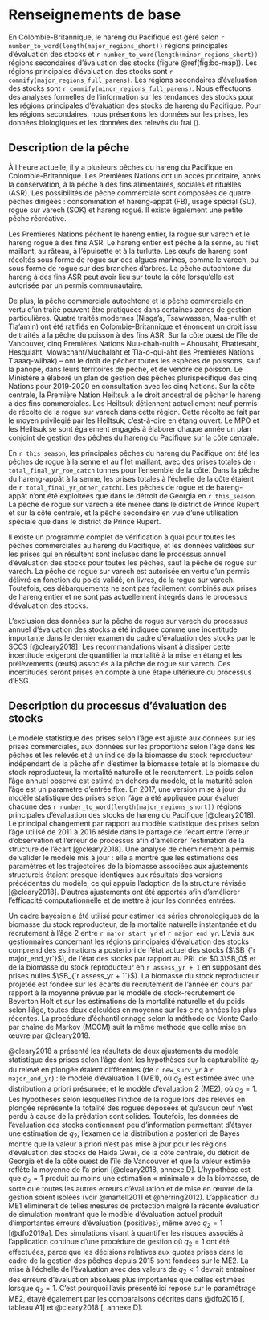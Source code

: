 # Renseignements de base

En Colombie-Britannique, le hareng du Pacifique est géré selon `r number_to_word(length(major_regions_short))` régions principales d’évaluation des stocks et `r number_to_word(length(minor_regions_short))` régions secondaires d’évaluation des stocks (figure \@ref(fig:bc-map)). Les régions principales d’évaluation des stocks sont `r commify(major_regions_full_parens)`. Les régions secondaires d’évaluation des stocks sont `r commify(minor_regions_full_parens)`. Nous effectuons des analyses formelles de l’information sur les tendances des stocks pour les régions principales d’évaluation des stocks de hareng du Pacifique. Pour les régions secondaires, nous présentons les données sur les prises, les données biologiques et les données des relevés du frai (\nameref{sec:app-minor}).

## Description de la pêche

À l’heure actuelle, il y a plusieurs pêches du hareng du Pacifique en Colombie-Britannique. Les Premières Nations ont un accès prioritaire, après la conservation, à la pêche à des fins alimentaires, sociales et rituelles (ASR). Les possibilités de pêche commerciale sont composées de quatre pêches dirigées : consommation et hareng-appât (FB), usage spécial (SU), rogue sur varech (SOK) et hareng rogué. Il existe également une petite pêche récréative.

Les Premières Nations pêchent le hareng entier, la rogue sur varech et le hareng rogué à des fins ASR. Le hareng entier est pêché à la senne, au filet maillant, au râteau, à l’épuisette et à la turlutte. Les œufs de hareng sont récoltés sous forme de rogue sur des algues marines, comme le varech, ou sous forme de rogue sur des branches d’arbres. La pêche autochtone du hareng à des fins ASR peut avoir lieu sur toute la côte lorsqu’elle est autorisée par un permis communautaire.

De plus, la pêche commerciale autochtone et la pêche commerciale en vertu d’un traité peuvent être pratiquées dans certaines zones de gestion particulières. Quatre traités modernes (Nisga’a, Tsawwassen, Maa-nulth et Tla’amin) ont été ratifiés en Colombie-Britannique et énoncent un droit issu de traités à la pêche du poisson à des fins ASR. Sur la côte ouest de l’île de Vancouver, cinq Premières Nations Nuu-chah-nulth – Ahousaht, Ehattesaht, Hesquiaht, Mowachaht/Muchalaht et Tla-o-qui-aht (les Premières Nations T’aaaq-wiihak) – ont le droit de pêcher toutes les espèces de poissons, sauf la panope, dans leurs territoires de pêche, et de vendre ce poisson. Le Ministère a élaboré un plan de gestion des pêches plurispécifique des cinq Nations pour 2019-2020 en consultation avec les cinq Nations. Sur la côte centrale, la Première Nation Heiltsuk a le droit ancestral de pêcher le hareng à des fins commerciales. Les Heiltsuk détiennent actuellement neuf permis de récolte de la rogue sur varech dans cette région. Cette récolte se fait par le moyen privilégié par les Heiltsuk, c’est-à-dire en étang ouvert. Le MPO et les Heiltsuk se sont également engagés à élaborer chaque année un plan conjoint de gestion des pêches du hareng du Pacifique sur la côte centrale.

En `r this_season`, les principales pêches du hareng du Pacifique ont été les pêches de rogue à la senne et au filet maillant, avec des prises totales de `r total_final_yr_roe_catch` tonnes pour l’ensemble de la côte. Dans la pêche du hareng-appât à la senne, les prises totales à l’échelle de la côte étaient de `r total_final_yr_other_catch`t. Les pêches de rogue et de hareng-appât n’ont été exploitées que dans le détroit de Georgia en `r this_season`. La pêche de rogue sur varech a été menée dans le district de Prince Rupert et sur la côte centrale, et la pêche secondaire en vue d’une utilisation spéciale que dans le district de Prince Rupert.

Il existe un programme complet de vérification à quai pour toutes les pêches commerciales au hareng du Pacifique, et les données validées sur les prises qui en résultent sont incluses dans le processus annuel d’évaluation des stocks pour toutes les pêches, sauf la pêche de rogue sur varech. La pêche de rogue sur varech est autorisée en vertu d’un permis délivré en fonction du poids validé, en livres, de la rogue sur varech. Toutefois, ces débarquements ne sont pas facilement combinés aux prises de hareng entier et ne sont pas actuellement intégrés dans le processus d’évaluation des stocks.

L’exclusion des données sur la pêche de rogue sur varech du processus annuel d’évaluation des stocks a été indiquée comme une incertitude importante dans le dernier examen du cadre d’évaluation des stocks par le SCCS [@cleary2018]. Les recommandations visant à dissiper cette incertitude exigeront de quantifier la mortalité à la mise en étang et les prélèvements (œufs) associés à la pêche de rogue sur varech. Ces incertitudes seront prises en compte à une étape ultérieure du processus d’ESG.

## Description du processus d’évaluation des stocks

Le modèle statistique des prises selon l’âge est ajusté aux données sur les prises commerciales, aux données sur les proportions selon l’âge dans les pêches et les relevés et à un indice de la biomasse du stock reproducteur indépendant de la pêche afin d’estimer la biomasse totale et la biomasse du stock reproducteur, la mortalité naturelle et le recrutement. Le poids selon l’âge annuel observé est estimé en dehors du modèle, et la maturité selon l’âge est un paramètre d’entrée fixe. En 2017, une version mise à jour du modèle statistique des prises selon l’âge a été appliquée pour évaluer chacune des `r number_to_word(length(major_regions_short))` régions principales d’évaluation des stocks de hareng du Pacifique [@cleary2018]. Le principal changement par rapport au modèle statistique des prises selon l’âge utilisé de 2011 à 2016 réside dans le partage de l’écart entre l’erreur d’observation et l’erreur de processus afin d’améliorer l’estimation de la structure de l’écart [@cleary2018]. Une analyse de cheminement a permis de valider le modèle mis à jour : elle a montré que les estimations des paramètres et les trajectoires de la biomasse associées aux ajustements structurels étaient presque identiques aux résultats des versions précédentes du modèle, ce qui appuie l’adoption de la structure révisée [@cleary2018]. D’autres ajustements ont été apportés afin d’améliorer l’efficacité computationnelle et de mettre à jour les données entrées.

Un cadre bayésien a été utilisé pour estimer les séries chronologiques de la biomasse du stock reproducteur, de la mortalité naturelle instantanée et du recrutement à l’âge 2 entre `r major_start_yr` et `r major_end_yr`. L’avis aux gestionnaires concernant les régions principales d’évaluation des stocks comprend des estimations a posteriori de l’état actuel des stocks ($\SB_{`r major_end_yr`}$), de l’état des stocks par rapport au PRL de $0.3\SB_0$ et de la biomasse du stock reproducteur en `r assess_yr + 1` en supposant des prises nulles $\SB_{`r assess_yr + 1`}$). La biomasse du stock reproducteur projetée est fondée sur les écarts du recrutement de l’année en cours par rapport à la moyenne prévue par le modèle de stock-recrutement de Beverton Holt et sur les estimations de la mortalité naturelle et du poids selon l’âge, toutes deux calculées en moyenne sur les cinq années les plus récentes. La procédure d’échantillonnage selon la méthode de Monte Carlo par chaîne de Markov (MCCM) suit la même méthode que celle mise en œuvre par @cleary2018.

@cleary2018 a présenté les résultats de deux ajustements du modèle statistique des prises selon l’âge dont les hypothèses sur la capturabilité $q_2$ du relevé en plongée étaient différentes (de `r new_surv_yr` à `r major_end_yr`) : le modèle d’évaluation 1 (ME1), où $q_2$ est estimée avec une distribution a priori présumée; et le modèle d’évaluation 2 (ME2), où $q_2 = 1$. Les hypothèses selon lesquelles l’indice de la rogue lors des relevés en plongée représente la totalité des rogues déposées et qu’aucun œuf n’est perdu à cause de la prédation sont solides. Toutefois, les données de l’évaluation des stocks contiennent peu d’information permettant d’étayer une estimation de $q_2$; l’examen de la distribution a posteriori de Bayes montre que la valeur a priori n’est pas mise à jour pour les régions d’évaluation des stocks de Haida Gwaii, de la côte centrale, du détroit de Georgia et de la côte ouest de l’île de Vancouver et que la valeur estimée reflète la moyenne de l’a priori [@cleary2018, annexe D]. L’hypothèse est que $q_2 = 1$ produit au moins une estimation « minimale » de la biomasse, de sorte que toutes les autres erreurs d’évaluation et de mise en œuvre de la gestion soient isolées (voir @martell2011 et @herring2012). L’application du ME1 éliminerait de telles mesures de protection malgré la récente évaluation de simulation montrant que le modèle d’évaluation actuel produit d’importantes erreurs d’évaluation (positives), même avec $q_2 = 1$ [@dfo2019a]. Des simulations visant à quantifier les risques associés à l’application continue d’une procédure de gestion où $q_2 = 1$ ont été effectuées, parce que les décisions relatives aux quotas prises dans le cadre de la gestion des pêches depuis 2015 sont fondées sur le ME2. La mise à l’échelle de l’évaluation avec des valeurs de $q_2 < 1$ devrait entraîner des erreurs d’évaluation absolues plus importantes que celles estimées lorsque $q_2 = 1$. C’est pourquoi l’avis présenté ici repose sur le paramétrage ME2, étayé également par les comparaisons décrites dans @dfo2016 [, tableau A1] et @cleary2018 [, annexe D].
